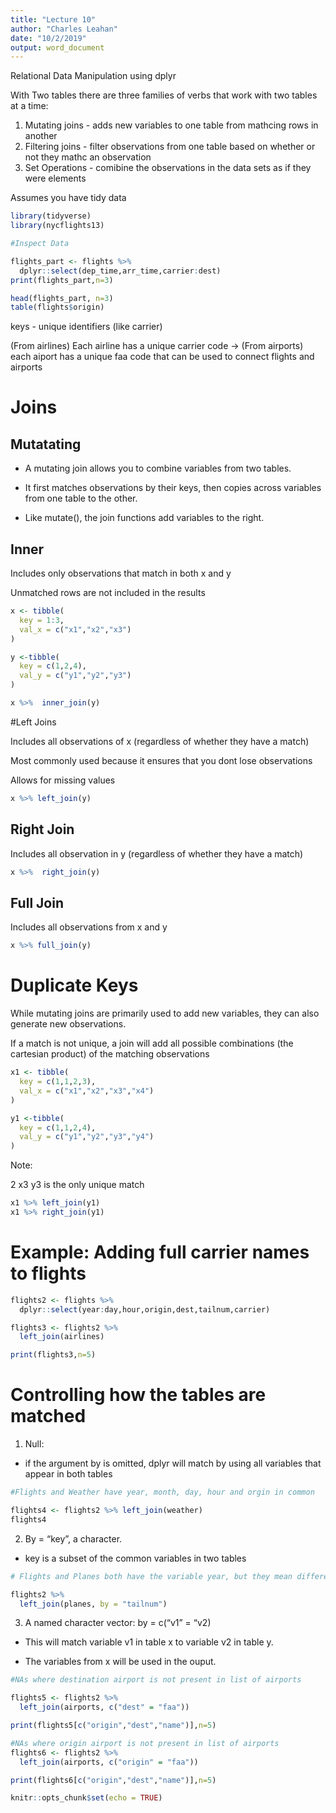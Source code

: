 ---
title: "Lecture 10"
author: "Charles Leahan"
date: "10/2/2019"
output: word_document
---

Relational Data Manipulation using dplyr

With Two tables there are three families of verbs that work with two tables at a time:

1. Mutating joins - adds new variables to one table from mathcing rows in another
2. Filtering joins - filter observations from one table based on whether or not they mathc an observation
3. Set Operations - comibine the observations in the data sets as if they were elements 

Assumes you have tidy data 

```{r}
library(tidyverse)
library(nycflights13)

```

```{r}
#Inspect Data 

flights_part <- flights %>% 
  dplyr::select(dep_time,arr_time,carrier:dest)
print(flights_part,n=3)

head(flights_part, n=3)
table(flights$origin)
```



keys - unique identifiers (like carrier)

(From airlines) Each airline has a unique carrier code -> (From airports) each aiport has a unique faa code that can be used to connect flights and airports

# Joins

## Mutatating 

* A mutating join allows you to combine variables from two tables.
  
* It first matches observations by their keys, then copies across variables from one table to the other.

* Like mutate(), the join functions add variables to the right.
  
## Inner 

Includes only observations that match in both x and y 

Unmatched rows are not included in the results

```{r}
x <- tibble(
  key = 1:3,
  val_x = c("x1","x2","x3")
)

y <-tibble(
  key = c(1,2,4),
  val_y = c("y1","y2","y3")
)

x %>%  inner_join(y)
```


#Left Joins

Includes all observations of x (regardless of whether they have a match)

Most commonly used because it ensures that you dont lose observations 

Allows for missing values 

```{r}
x %>% left_join(y)
```

## Right Join

Includes all observation in y (regardless of whether they have a match)

```{r}
x %>%  right_join(y)
```


## Full Join

Includes all observations from x and y 

```{r}
x %>% full_join(y)
```



# Duplicate Keys 

While mutating joins are primarily used to add new variables, they can also generate new observations. 

If a match is not unique, a join will add all possible combinations (the cartesian product) of the matching observations 

```{r}
x1 <- tibble(
  key = c(1,1,2,3),
  val_x = c("x1","x2","x3","x4")
)

y1 <-tibble(
  key = c(1,1,2,4),
  val_y = c("y1","y2","y3","y4")
)
```

Note: 

2 x3 y3 is the only unique match

```{r}
x1 %>% left_join(y1)
x1 %>% right_join(y1)

```


# Example: Adding full carrier names to flights

```{r}
flights2 <- flights %>%  
  dplyr::select(year:day,hour,origin,dest,tailnum,carrier)

flights3 <- flights2 %>% 
  left_join(airlines)

print(flights3,n=5)
```


# Controlling how the tables are matched 

1. Null: 

* if the argument by is omitted, dplyr will match by using all variables that appear in both tables

```{r}
#Flights and Weather have year, month, day, hour and orgin in common

flights4 <- flights2 %>% left_join(weather)
flights4
```

2. By = "key", a character. 

* key is a subset of the common variables in two tables 

```{r}
# Flights and Planes both have the variable year, but they mean different things. Want to join by tailnum

flights2 %>%  
  left_join(planes, by = "tailnum")
```

3. A named character vector: by = c("v1" = "v2)

* This will match variable v1 in table x to variable v2 in table y. 

* The variables from x will be used in the ouput.

```{r}
#NAs where destination airport is not present in list of airports

flights5 <- flights2 %>% 
  left_join(airports, c("dest" = "faa"))

print(flights5[c("origin","dest","name")],n=5)
```

```{r}
#NAs where origin airport is not present in list of airports
flights6 <- flights2 %>% 
  left_join(airports, c("origin" = "faa"))

print(flights6[c("origin","dest","name")],n=5)
```

```{r setup, include=FALSE}
knitr::opts_chunk$set(echo = TRUE)
```

